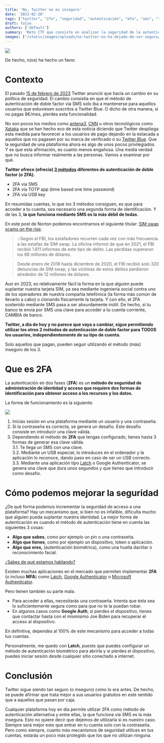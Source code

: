 ```yaml
---
title: 'No, Twitter no es inseguro'
date: '2023-02-20'
tags: ["twitter", "2fa", "seguridad", "autenticación", "mfa", "sms", "totp", "usb key", "ciberseguridad", "sim swap"]
draft: false
authors: ['default']
summary: 'Reto CTF que consiste en analizar la seguridad de la autenticación de Twitter. Se atacan las vulnerabilidades de la autenticación de doble factor vía SMS y se sugiere utilizar métodos más seguros como TOTP o USB key.'
images: ["/static/images/uploads/no-twitter-no-ha-dejado-de-ser-seguro/twitter_2fa.webp", "/static/images/uploads/no-twitter-no-ha-dejado-de-ser-seguro/2fa_Excalidraw-1.webp", "/static/images/uploads/no-twitter-no-ha-dejado-de-ser-seguro/post_d5_txt3.webp"]
---
```


![](/static/images/uploads/no-twitter-no-ha-dejado-de-ser-seguro/twitter_2fa.webp)

De hecho, n(os) ha hecho un favor.

# Contexto

El pasado [15 de febrero de 2023](https://blog.twitter.com/en_us/topics/product/2023/an-update-on-two-factor-authentication-using-sms-on-twitter) Twitter anunció que hacía un cambio en su política de seguridad. El cambio consistía en que el método de autenticación de doble factor vía SMS solo iba a mantenerse para aquellos usuarios que estuviesen suscritos a Twitter Blue. O dicho de otra manera, si no pagas 8€/mes, pierdes esta funcionalidad.

No son pocos los medios como [antena3](https://www.antena3.com/noticias/tecnologia/twitter-cobrara-usuarios-proteger-sus-cuentas-autenticacion-dos-pasos-mediante-sms_2023021863f108f52b5c780001355f72.html), [CNN](https://cnnespanol.cnn.com/2023/02/19/twitter-cobrara-autenticacion-de-dos-factores-sms-trax/) u otros tecnológicos como [Xataka](https://www.xataka.com/empresas-y-economia/pagas-u-olvidate-identificacion-dos-pasos-sms-ultimo-elon-para-empujar-twitter-blue) que se han hecho eco de esta noticia diciendo que Twitter despliega esta medida para favorecer a los usuarios de pago dejando en la estacada a aquellos que no pagasen por su marca de verificado o su [Twitter Blue](https://help.twitter.com/es/using-twitter/twitter-blue). Que la seguridad de una plataforma ahora es algo de unos pocos privilegiados. Y es que esta afirmación, es cuanto menos engañosa. Una media verdad que no busca informar realmente a las personas. Vamos a examinar por qué.

**Twitter ofrece (ofrecía) [3 métodos](https://help.twitter.com/es/managing-your-account/two-factor-authentication) diferentes de autenticación de doble factor (o 2FA).**

* 2FA vía SMS
* 2FA vía TOTP app (time based one time password)
* 2FA vía USB key

En resumidas cuentas, lo que los 3 métodos consiguen, es que para acceder a tu cuenta, sea necesario una segunda forma de identificación. Y de las 3, **la que funciona mediante SMS es la más débil de todas**.

En este post de Norton podemos encontrarnos el siguiente titular: [SIM swap scams on the rise](https://us.norton.com/blog/mobile/sim-swap-fraud#).

> 💡Según el FBI, los estafadores recurren cada vez con más frecuencia a las estafas de SIM swap. La oficina informó de que en 2021, el FBI recibió 1.611 informes de este tipo de delito. Las pérdidas superaron los 68 millones de dólares.

> Desde enero de 2018 hasta diciembre de 2020, el FBI recibió solo 320 denuncias de SIM swap, y las víctimas de estos delitos perdieron alrededor de 12 millones de dólares.

Aun en 2023, es relativamente fácil la forma en la que alguien puede suplantar nuestra tarjeta SIM, ya sea mediante ingeniería social contra uno de los operadores de nuestra compañía telefónica (la forma más común de llevarlo a cabo) o clonando físicamente la tarjeta. Y con ello, el 2FA sostenido mediante SMS pasa a ser absurdamente inútil. De hecho, si tu banco te envía por SMS una clave para acceder a tu cuenta corriente, CAMBIA de banco.

**Twitter, a día de hoy y no parece que vaya a cambiar, sigue permitiendo utilizar los otros 2 métodos de autenticación de doble factor para TODOS los usuarios, independientemente de su tipo de cuenta.**

Solo aquellos que pagan, pueden seguir utilizando el método (más) inseguro de los 3.

# Que es 2FA

La autenticación en dos fases (**2FA**) es un **método de seguridad de administración de identidad y acceso que requiere dos formas de identificación para obtener acceso a los recursos y los datos.**

La forma de funcionamiento es la siguiente:

![](/static/images/uploads/no-twitter-no-ha-dejado-de-ser-seguro/2fa\_Excalidraw-1.webp)

1. Inicias sesión en una plataforma mediante un usuario y una contraseña.
2. Si la contraseña es correcta, se genera un desafio. Este desafio consiste en introducir una clave válida.
3. Dependiendo el método de **2FA** que tengas configurado, tienes hasta 3 formas de generar esa clave válida.  
3.1. Te llega un SMS con una clave.  
3.2. Mediante un USB especial, lo introduces en el ordenador y la aplicación lo reconoce, dando paso en caso de ser un USB correcto.  
3.3. Mediante una aplicación tipo [Latch](https://latch.elevenpaths.com/) o Google Authenticator, se genera una clave que dura unos segundos y que tienes que introducir como desafio.


# Cómo podemos mejorar la seguridad

¿De qué forma podemos incrementar la seguridad de acceso a una plataforma? Hay un mecanismo que, si bien no es infalible, dificulta mucho que alguien pueda suplantar nuestra identidad. La mejor forma de autenticación es cuando el método de autenticación tiene en cuenta las siguientes 3 cosas:

* **Algo que sabes**, como por ejemplo un pin o una contraseña.
* **Algo que tienes**, como por ejemplo un dispositivo, token o aplicación.
* **Algo que eres,** (autenticación biométrica), como una huella dactilar o reconocimiento facial.

[¿Sabes de qué estamos hablando?](https://www.incibe.es/empresas/tematicas/autenticacion)

Existen muchas aplicaciones en el mercado que permiten implementar **2FA** (o incluso **MFA**) como [Latch](https://latch.elevenpaths.com/), [Google Authenticator](https://support.google.com/accounts/answer/1066447?hl=en&co=GENIE.Platform%3DAndroid) o [Microsoft Authenticator](https://www.microsoft.com/en-us/security/mobile-authenticator-app).

Pero tienen también su parte mala.

* Para acceder a ellas, necesitarás una contraseña. Intenta que ésta sea lo suficientemente segura como para que no te la puedan robar.
* En algunos casos como **Google Auth**, si pierdes el dispositivo, tienes que contactar hasta con el mismísimo Joe Biden para recuperar el acceso al dispositivo.

En definitiva, dependes al 100% de este mecanismo para acceder a todas tus cuentas.

Personalmente, me quedo con **Latch**, puesto que puedes configurar un método de autenticación biométrico para abrirla y si pierdes el dispositivo, puedes iniciar sesión desde cualquier sitio conectado a internet.

# Conclusión

Twitter sigue siendo tan seguro (o inseguro) como lo era antes. De hecho, se puede afirmar que trata mejor a sus usuarios gratuitos en este sentido que a aquellos que pasan por caja.

Cualquier plataforma hoy en día permite utilizar 2FA como método de autenticación alternativa y entre ellas, la que funciona vía SMS es la más insegura. Esto no quiere decir que dejemos de utilizarla si es nuestro caso. Siempre será mejor esto que entrar en tu cuenta solo con la contraseña. Pero como siempre, cuanto más mecanismos de seguridad utilices en tus cuentas, estarás un poco más protegido que los que no utilizan ninguna.

